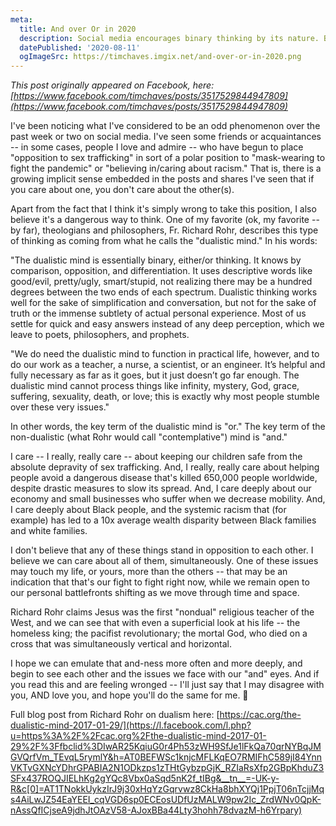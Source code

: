 ```yaml
---
meta:
  title: And over Or in 2020
  description: Social media encourages binary thinking by its nature. By embracing the word "and," we can find what's real through the noise.
  datePublished: '2020-08-11'
  ogImageSrc: https://timchaves.imgix.net/and-over-or-in-2020.png
---
```


_This post originally appeared on Facebook, here: [https://www.facebook.com/timchaves/posts/3517529844947809](https://www.facebook.com/timchaves/posts/3517529844947809)_

I've been noticing what I've considered to be an odd phenomenon over the past week or two on social media. I've seen some friends or acquaintances -- in some cases, people I love and admire -- who have begun to place "opposition to sex trafficking" in sort of a polar position to "mask-wearing to fight the pandemic" or "believing in/caring about racism." That is, there is a growing implicit sense embedded in the posts and shares I've seen that if you care about one, you don't care about the other(s).

Apart from the fact that I think it's simply wrong to take this position, I also believe it's a dangerous way to think. One of my favorite (ok, my favorite -- by far), theologians and philosophers, Fr. Richard Rohr, describes this type of thinking as coming from what he calls the "dualistic mind." In his words:

"The dualistic mind is essentially binary, either/or thinking. It knows by comparison, opposition, and differentiation. It uses descriptive words like good/evil, pretty/ugly, smart/stupid, not realizing there may be a hundred degrees between the two ends of each spectrum. Dualistic thinking works well for the sake of simplification and conversation, but not for the sake of truth or the immense subtlety of actual personal experience. Most of us settle for quick and easy answers instead of any deep perception, which we leave to poets, philosophers, and prophets.

"We do need the dualistic mind to function in practical life, however, and to do our work as a teacher, a nurse, a scientist, or an engineer. It’s helpful and fully necessary as far as it goes, but it just doesn’t go far enough. The dualistic mind cannot process things like infinity, mystery, God, grace, suffering, sexuality, death, or love; this is exactly why most people stumble over these very issues."

In other words, the key term of the dualistic mind is "or." The key term of the non-dualistic (what Rohr would call "contemplative") mind is "and."

I care -- I really, really care -- about keeping our children safe from the absolute depravity of sex trafficking. And, I really, really care about helping people avoid a dangerous disease that's killed 650,000 people worldwide, despite drastic measures to slow its spread. And, I care deeply about our economy and small businesses who suffer when we decrease mobility. And, I care deeply about Black people, and the systemic racism that (for example) has led to a 10x average wealth disparity between Black families and white families.

I don't believe that any of these things stand in opposition to each other. I believe we can care about all of them, simultaneously. One of these issues may touch my life, or yours, more than the others -- that may be an indication that that's our fight to fight right now, while we remain open to our personal battlefronts shifting as we move through time and space.

Richard Rohr claims Jesus was the first "nondual" religious teacher of the West, and we can see that with even a superficial look at his life -- the homeless king; the pacifist revolutionary; the mortal God, who died on a cross that was simultaneously vertical and horizontal.

I hope we can emulate that and-ness more often and more deeply, and begin to see each other and the issues we face with our "and" eyes. And if you read this and are feeling wronged -- I'll just say that I may disagree with you, AND love you, and hope you'll do the same for me. 🙂

Full blog post from Richard Rohr on dualism here: [https://cac.org/the-dualistic-mind-2017-01-29/](https://l.facebook.com/l.php?u=https%3A%2F%2Fcac.org%2Fthe-dualistic-mind-2017-01-29%2F%3Ffbclid%3DIwAR25KqiuG0r4Ph53zWH9SfJe1lFkQa70qrNYBqJMGVQrfVm_TEvqL5rymlY&h=AT0BEFWSc1knjcMFLKqEO7RMIFhC589jI84YnnVKTvGXNcYDhrGPABIA2N1ODkzps1zTHtGybzpGjK_RZIaRsXfp2GBpKhduZ3SFx437ROQJIELhKg2gYQc8Vbx0aSqd5nK2f_tIBg&__tn__=-UK-y-R&c[0]=AT1TNokkUykzIrJ9j30xHqYzGqrvwz8CkHa8bhXYQj1PpjT06nTcjjMqs4AiLwJZ54EaYEEI_cqVGD6sp0ECEosUDfUzMALW9pw2Ic_ZrdWNv0QpK-nAssQfICjseA9jdhJtOAzV58-AJoxBBa44Lty3hohh78dvazM-h6Yrpary)

